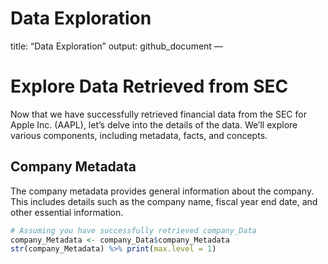 # Data Exploration

title: "Data Exploration"
output: github_document
---

# Explore Data Retrieved from SEC

Now that we have successfully retrieved financial data from the SEC for Apple Inc. (AAPL), let's delve into the details of the data. We'll explore various components, including metadata, facts, and concepts.

## Company Metadata

The company metadata provides general information about the company. This includes details such as the company name, fiscal year end date, and other essential information.

```r
# Assuming you have successfully retrieved company_Data
company_Metadata <- company_Data$company_Metadata
str(company_Metadata) %>% print(max.level = 1)
```